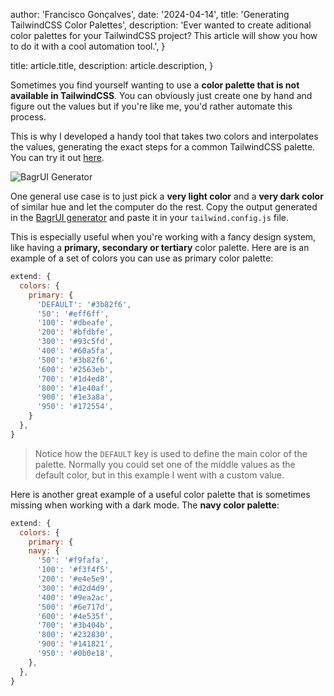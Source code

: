 
  author: 'Francisco Gonçalves',
  date: '2024-04-14',
  title: 'Generating TailwindCSS Color Palettes',
  description:
    'Ever wanted to create aditional color palettes for your TailwindCSS project? This article will show you how to do it with a cool automation tool.',
}

  title: article.title,
  description: article.description,
}


Sometimes you find yourself wanting to use a **color palette that is not available in TailwindCSS**. You can obviously just create one by hand and figure out the values but if you're like me, you'd rather automate this process.

This is why I developed a handy tool that takes two colors and interpolates the values, generating the exact steps for a common TailwindCSS palette. You can try it out [here](https://bagger-ui.vercel.app/generator).

![BagrUI Generator](https://i.imgur.com/C99bj6w.png)

One general use case is to just pick a **very light color** and a **very dark color** of similar hue and let the computer do the rest. Copy the output generated in the [BagrUI generator](https://bagger-ui.vercel.app/generator) and paste it in your `tailwind.config.js` file.

This is especially useful when you're working with a fancy design system, like having a **primary, secondary or tertiary** color palette. Here are is an example of a set of colors you can use as primary color palette:

```js
extend: {
  colors: {
    primary: {
      'DEFAULT': '#3b82f6',
      '50': '#eff6ff',
      '100': '#dbeafe',
      '200': '#bfdbfe',
      '300': '#93c5fd',
      '400': '#60a5fa',
      '500': '#3b82f6',
      '600': '#2563eb',
      '700': '#1d4ed8',
      '800': '#1e40af',
      '900': '#1e3a8a',
      '950': '#172554',
    }
  },
}
```

> Notice how the `DEFAULT` key is used to define the main color of the palette. Normally you could set one of the middle values as the default color, but in this example I went with a custom value.

Here is another great example of a useful color palette that is sometimes missing when working with a dark mode. The **navy color palette**:

```js
extend: {
  colors: {
    primary: {
    navy: {
      '50': '#f9fafa',
      '100': '#f3f4f5',
      '200': '#e4e5e9',
      '300': '#d2d4d9',
      '400': '#9ea2ac',
      '500': '#6e717d',
      '600': '#4e535f',
      '700': '#3b404b',
      '800': '#232830',
      '900': '#141821',
      '950': '#0b0e18',
    },
  },
}
```

